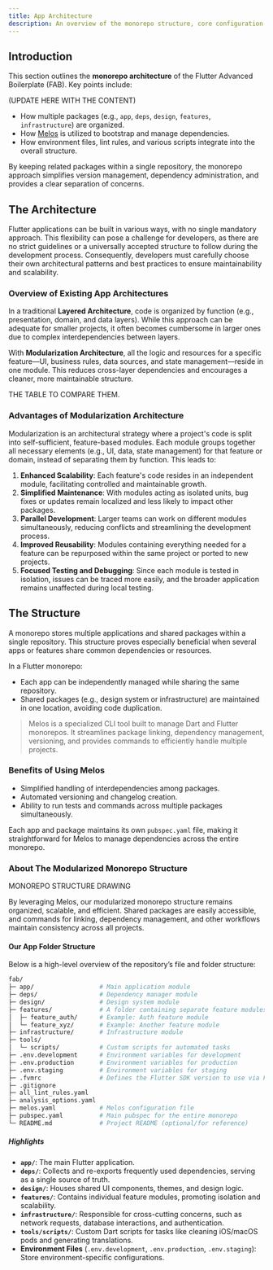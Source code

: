 ```yaml
---
title: App Architecture
description: An overview of the monorepo structure, core configuration files, and environment setup.
---
```


## Introduction

This section outlines the **monorepo architecture** of the Flutter Advanced Boilerplate (FAB). Key points include:

(UPDATE HERE WITH THE CONTENT)
- How multiple packages (e.g., `app`, `deps`, `design`, `features`, `infrastructure`) are organized.
- How [Melos](https://github.com/invertase/melos) is utilized to bootstrap and manage dependencies.
- How environment files, lint rules, and various scripts integrate into the overall structure.

By keeping related packages within a single repository, the monorepo approach simplifies version management, dependency administration, and provides a clear separation of concerns.

## The Architecture

Flutter applications can be built in various ways, with no single mandatory approach.
This flexibility can pose a challenge for developers, as there are no strict guidelines or a universally accepted structure to follow during the development process.
Consequently, developers must carefully choose their own architectural patterns and best practices to ensure maintainability and scalability.

### Overview of Existing App Architectures

In a traditional **Layered Architecture**, code is organized by function (e.g., presentation, domain, and data layers). While this approach can be adequate for smaller projects, it often becomes cumbersome in larger ones due to complex interdependencies between layers.

With **Modularization Architecture**, all the logic and resources for a specific feature—UI, business rules, data sources, and state management—reside in one module. This reduces cross-layer dependencies and encourages a cleaner, more maintainable structure.

THE TABLE TO COMPARE THEM.

### Advantages of Modularization Architecture

Modularization is an architectural strategy where a project's code is split into self-sufficient, feature-based modules. Each module groups together all necessary elements (e.g., UI, data, state management) for that feature or domain, instead of separating them by function. This leads to:

1. **Enhanced Scalability**: Each feature's code resides in an independent module, facilitating controlled and maintainable growth.
2. **Simplified Maintenance**: With modules acting as isolated units, bug fixes or updates remain localized and less likely to impact other packages.
3. **Parallel Development**: Larger teams can work on different modules simultaneously, reducing conflicts and streamlining the development process.
4. **Improved Reusability**: Modules containing everything needed for a feature can be repurposed within the same project or ported to new projects.
5. **Focused Testing and Debugging**: Since each module is tested in isolation, issues can be traced more easily, and the broader application remains unaffected during local testing.

## The Structure

A monorepo stores multiple applications and shared packages within a single repository. This structure proves especially beneficial when several apps or features share common dependencies or resources.

In a Flutter monorepo:

- Each app can be independently managed while sharing the same repository.
- Shared packages (e.g., design system or infrastructure) are maintained in one location, avoiding code duplication.

> Melos is a specialized CLI tool built to manage Dart and Flutter monorepos. It streamlines package linking, dependency management, versioning, and provides commands to efficiently handle multiple projects.

### Benefits of Using Melos

- Simplified handling of interdependencies among packages.
- Automated versioning and changelog creation.
- Ability to run tests and commands across multiple packages simultaneously.

Each app and package maintains its own `pubspec.yaml` file, making it straightforward for Melos to manage dependencies across the entire monorepo.

### About The Modularized Monorepo Structure

MONOREPO STRUCTURE DRAWING

By leveraging Melos, our modularized monorepo structure remains organized, scalable, and efficient. Shared packages are easily accessible, and commands for linking, dependency management, and other workflows maintain consistency across all projects.

#### Our App Folder Structure

Below is a high-level overview of the repository’s file and folder structure:

```bash
fab/
├─ app/                  # Main application module
├─ deps/                 # Dependency manager module
├─ design/               # Design system module
├─ features/             # A folder containing separate feature modules
│  ├─ feature_auth/      # Example: Auth feature module
│  └─ feature_xyz/       # Example: Another feature module
├─ infrastructure/       # Infrastructure module
├─ tools/
│  └─ scripts/           # Custom scripts for automated tasks
├─ .env.development      # Environment variables for development
├─ .env.production       # Environment variables for production
├─ .env.staging          # Environment variables for staging
├─ .fvmrc                # Defines the Flutter SDK version to use via FVM
├─ .gitignore
├─ all_lint_rules.yaml
├─ analysis_options.yaml
├─ melos.yaml            # Melos configuration file
├─ pubspec.yaml          # Main pubspec for the entire monorepo
└─ README.md             # Project README (optional/for reference)
```

##### Highlights

- **`app/`**: The main Flutter application.
- **`deps/`**: Collects and re-exports frequently used dependencies, serving as a single source of truth.
- **`design/`**: Houses shared UI components, themes, and design logic.
- **`features/`**: Contains individual feature modules, promoting isolation and scalability.
- **`infrastructure/`**: Responsible for cross-cutting concerns, such as network requests, database interactions, and authentication.
- **`tools/scripts/`**: Custom Dart scripts for tasks like cleaning iOS/macOS pods and generating translations.
- **Environment Files** (`.env.development`, `.env.production`, `.env.staging`): Store environment-specific configurations.